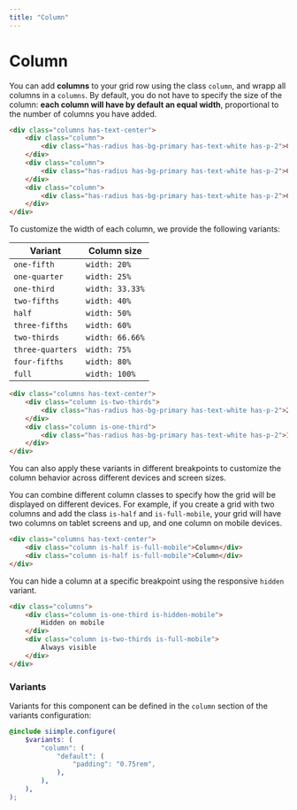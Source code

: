 ```yaml
---
title: "Column"
--- 
```


# Column

You can add **columns** to your grid row using the class `column`, and wrapp all columns in a `columns`. By default, you do not have to specify the size of the column: **each column will have by default an equal width**, proportional to the number of columns you have added.

```html live=true
<div class="columns has-text-center">
    <div class="column">
        <div class="has-radius has-bg-primary has-text-white has-p-2">Column 1</div>
    </div>
    <div class="column">
        <div class="has-radius has-bg-primary has-text-white has-p-2">Column 2</div>
    </div>
    <div class="column">
        <div class="has-radius has-bg-primary has-text-white has-p-2">Column 3</div>
    </div>
</div>
```

To customize the width of each column, we provide the following variants:

| Variant | Column size |
|---------|-------------|
| `one-fifth` | `width: 20%` |
| `one-quarter` | `width: 25%` |
| `one-third` | `width: 33.33%` |
| `two-fifths` | `width: 40%` |
| `half` | `width: 50%` |
| `three-fifths` | `width: 60%` |
| `two-thirds` | `width: 66.66%` |
| `three-quarters` | `width: 75%` |
| `four-fifths` | `width: 80%` |
| `full` | `width: 100%` |


```html live=true
<div class="columns has-text-center">
    <div class="column is-two-thirds">
        <div class="has-radius has-bg-primary has-text-white has-p-2">2/3</div>
    </div>
    <div class="column is-one-third">
        <div class="has-radius has-bg-primary has-text-white has-p-2">1/3</div>
    </div>
</div>
```

You can also apply these variants in different breakpoints to customize the column behavior across different devices and screen sizes.

You can combine different column classes to specify how the grid will be displayed on different devices. For example, if you create a grid with two columns and add the class `is-half` and `is-full-mobile`, your grid will have two columns on tablet screens and up, and one column on mobile devices.

```html
<div class="columns has-text-center">
    <div class="column is-half is-full-mobile">Column</div>
    <div class="column is-half is-full-mobile">Column</div>
</div>
```

You can hide a column at a specific breakpoint using the responsive `hidden` variant.

```html
<div class="columns">
    <div class="column is-one-third is-hidden-mobile">
        Hidden on mobile
    </div>
    <div class="column is-two-thirds is-full-mobile">
        Always visible
    </div>
</div>
```


### Variants

Variants for this component can be defined in the `column` section of the variants configuration:

```scss
@include siimple.configure(
    $variants: (
        "column": (
            "default": (
                "padding": "0.75rem",
            ),
        ),
    ),
);
```
